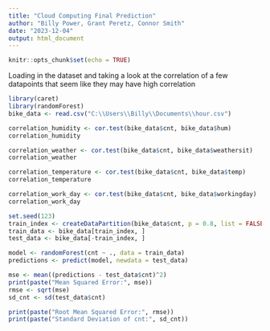 ---
title: "Cloud Computing Final Prediction"
author: "Billy Power, Grant Peretz, Connor Smith"
date: "2023-12-04"
output: html_document
---

```{r setup, include=FALSE}
knitr::opts_chunk$set(echo = TRUE)
```

Loading in the dataset and taking a look at the correlation of a few datapoints that seem like they may have high correlation
```{r}
library(caret)
library(randomForest)
bike_data <- read.csv("C:\\Users\\Billy\\Documents\\hour.csv")

correlation_humidity <- cor.test(bike_data$cnt, bike_data$hum)
correlation_humidity

correlation_weather <- cor.test(bike_data$cnt, bike_data$weathersit)
correlation_weather

correlation_temperature <- cor.test(bike_data$cnt, bike_data$temp)
correlation_temperature

correlation_work_day <- cor.test(bike_data$cnt, bike_data$workingday)
correlation_work_day
```

```{r}
set.seed(123)
train_index <- createDataPartition(bike_data$cnt, p = 0.8, list = FALSE)
train_data <- bike_data[train_index, ]
test_data <- bike_data[-train_index, ]

model <- randomForest(cnt ~ ., data = train_data)
predictions <- predict(model, newdata = test_data)

mse <- mean((predictions - test_data$cnt)^2)
print(paste("Mean Squared Error:", mse))
rmse <- sqrt(mse)
sd_cnt <- sd(test_data$cnt)

print(paste("Root Mean Squared Error:", rmse))
print(paste("Standard Deviation of cnt:", sd_cnt))
```